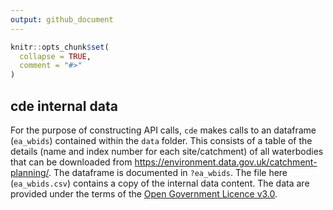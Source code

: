 ```yaml
---
output: github_document
---
```


<!-- README.md is generated from README.Rmd. Please edit that file -->

```r
knitr::opts_chunk$set(
  collapse = TRUE,
  comment = "#>"
)
```
## cde internal data

For the purpose of constructing API calls, `cde` makes calls to an dataframe (`ea_wbids`) contained within the `data` folder. This consists of a table of the details (name and index number for each site/catchment) of all waterbodies that can be downloaded from [https://environment.data.gov.uk/catchment-planning/](https://environment.data.gov.uk/catchment-planning/). The dataframe is documented in `?ea_wbids`.  The file here (`ea_wbids.csv`) contains a copy of the internal data content. The data are provided under the terms of the [Open Government Licence v3.0](https://www.nationalarchives.gov.uk/doc/open-government-licence/version/3/).
